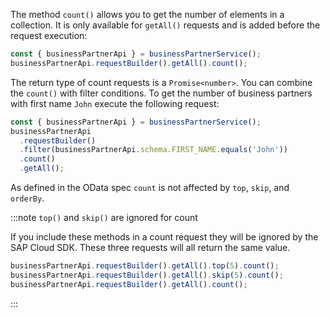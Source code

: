 The method `count()` allows you to get the number of elements in a collection.
It is only available for `getAll()` requests and is added before the request execution:

```ts
const { businessPartnerApi } = businessPartnerService();
businessPartnerApi.requestBuilder().getAll().count();
```

The return type of count requests is a `Promise<number>`.
You can combine the `count()` with filter conditions.
To get the number of business partners with first name `John` execute the following request:

```ts
const { businessPartnerApi } = businessPartnerService();
businessPartnerApi
  .requestBuilder()
  .filter(businessPartnerApi.schema.FIRST_NAME.equals('John'))
  .count()
  .getAll();
```

As defined in the OData spec `count` is not affected by `top`, `skip`, and `orderBy`.

:::note `top()` and `skip()` are ignored for count

If you include these methods in a count request they will be ignored by the SAP Cloud SDK.
These three requests will all return the same value.

```ts
businessPartnerApi.requestBuilder().getAll().top(5).count();
businessPartnerApi.requestBuilder().getAll().skip(5).count();
businessPartnerApi.requestBuilder().getAll().count();
```

:::
